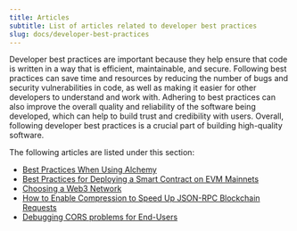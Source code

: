 ```yaml
---
title: Articles
subtitle: List of articles related to developer best practices
slug: docs/developer-best-practices
---
```



Developer best practices are important because they help ensure that code is written in a way that is efficient, maintainable, and secure. Following best practices can save time and resources by reducing the number of bugs and security vulnerabilities in code, as well as making it easier for other developers to understand and work with. Adhering to best practices can also improve the overall quality and reliability of the software being developed, which can help to build trust and credibility with users. Overall, following developer best practices is a crucial part of building high-quality software.


The following articles are listed under this section:

* [Best Practices When Using Alchemy](/docs/best-practices-when-using-alchemy)
* [Best Practices for Deploying a Smart Contract on EVM Mainnets](/docs/best-practices-for-deploying-a-smart-contract-on-evm-mainnets-1)
* [Choosing a Web3 Network](/docs/choosing-a-web3-network)
* [How to Enable Compression to Speed Up JSON-RPC Blockchain Requests](/docs/how-to-enable-compression-to-speed-up-json-rpc-blockchain-requests)
* [Debugging CORS problems for End-Users](/docs/debugging-cors-problems-for-end-users)
